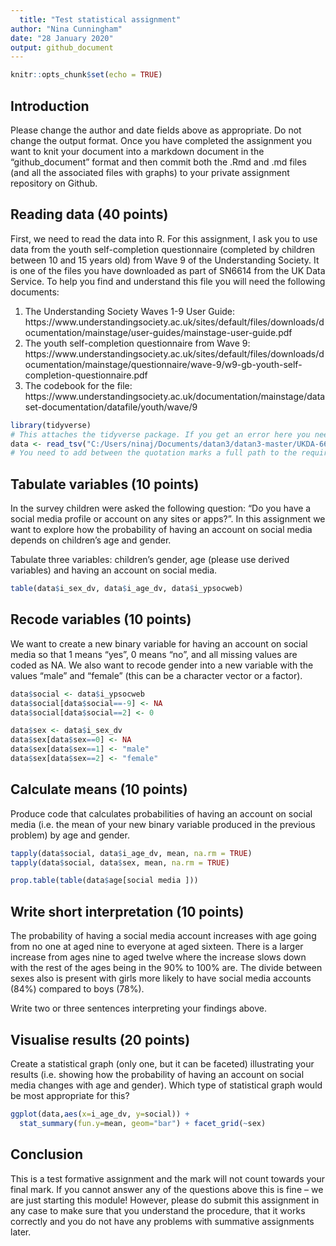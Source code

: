 ```yaml
---
  title: "Test statistical assignment"
author: "Nina Cunningham"
date: "28 January 2020"
output: github_document
---
```

  
  ```r
knitr::opts_chunk$set(echo = TRUE)
```

## Introduction

Please change the author and date fields above as appropriate. Do not change the output format. Once you have completed the assignment you want to knit your document into a markdown document in the "github_document" format and then commit both the .Rmd and .md files (and all the associated files with graphs) to your private assignment repository on Github.

## Reading data (40 points)

First, we need to read the data into R. For this assignment, I ask you to use data from the youth self-completion questionnaire (completed by children between 10 and 15 years old) from Wave 9 of the Understanding Society. It is one of the files you have downloaded as part of SN6614 from the UK Data Service. To help you find and understand this file you will need the following documents:
  
  1) The Understanding Society Waves 1-9 User Guide: https://www.understandingsociety.ac.uk/sites/default/files/downloads/documentation/mainstage/user-guides/mainstage-user-guide.pdf
2) The youth self-completion questionnaire from Wave 9: https://www.understandingsociety.ac.uk/sites/default/files/downloads/documentation/mainstage/questionnaire/wave-9/w9-gb-youth-self-completion-questionnaire.pdf
3) The codebook for the file: https://www.understandingsociety.ac.uk/documentation/mainstage/dataset-documentation/datafile/youth/wave/9


```r
library(tidyverse)
# This attaches the tidyverse package. If you get an error here you need to install the package first. 
data <- read_tsv("C:/Users/ninaj/Documents/datan3/datan3-master/UKDA-6614-tab/tab/ukhls_w9/i_youth.tab")
# You need to add between the quotation marks a full path to the required file on your computer.
```

## Tabulate variables (10 points)

In the survey children were asked the following question: "Do you have a social media profile or account on any sites or apps?". In this assignment we want to explore how the probability of having an account on social media depends on children's age and gender.

Tabulate three variables: children's gender, age (please use derived variables) and having an account on social media.

```r
table(data$i_sex_dv, data$i_age_dv, data$i_ypsocweb)
```

## Recode variables (10 points)

We want to create a new binary variable for having an account on social media so that 1 means "yes", 0 means "no", and all missing values are coded as NA. We also want to recode gender into a new variable with the values "male" and "female" (this can be a character vector or a factor).

```r
data$social <- data$i_ypsocweb
data$social[data$social==-9] <- NA
data$social[data$social==2] <- 0

data$sex <- data$i_sex_dv
data$sex[data$sex==0] <- NA
data$sex[data$sex==1] <- "male"
data$sex[data$sex==2] <- "female"
```

## Calculate means (10 points)

Produce code that calculates probabilities of having an account on social media (i.e. the mean of your new binary variable produced in the previous problem) by age and gender. 

```r
tapply(data$social, data$i_age_dv, mean, na.rm = TRUE)
tapply(data$social, data$sex, mean, na.rm = TRUE)

prop.table(table(data$age[social media ]))

```

## Write short interpretation (10 points)
The probability of having a social media account increases with age going from no one 
at aged nine to everyone at aged sixteen. There is a larger increase from ages nine to 
aged twelve where the increase slows down with the rest of the ages being in the 90% to
100% are. The divide between sexes also is present with girls more likely to have social
media accounts (84%) compared to boys (78%).

Write two or three sentences interpreting your findings above.

## Visualise results (20 points)

Create a statistical graph (only one, but it can be faceted) illustrating your results (i.e. showing how the probability of having an account on social media changes with age and gender). Which type of statistical graph would be most appropriate for this?
  
  ```r

ggplot(data,aes(x=i_age_dv, y=social)) + 
    stat_summary(fun.y=mean, geom="bar") + facet_grid(~sex)

 ```

## Conclusion

This is a test formative assignment and the mark will not count towards your final mark. If you cannot answer any of the questions above this is fine -- we are just starting this module! However, please do submit this assignment in any case to make sure that you understand the procedure, that it works correctly and you do not have any problems with summative assignments later.

